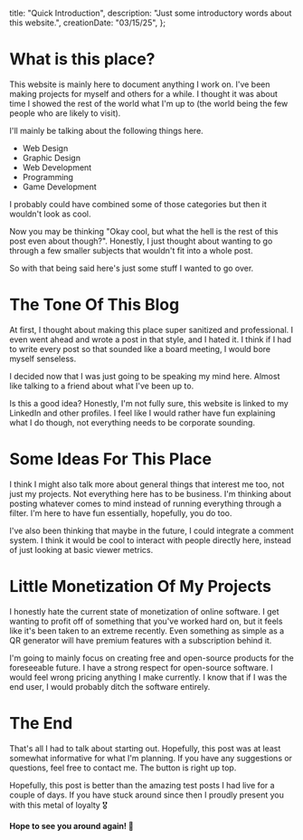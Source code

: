   title: "Quick Introduction",
  description: "Just some introductory words about this website.",
  creationDate: "03/15/25",
};

# What is this place?

This website is mainly here to document anything I work on. I've been making projects for myself and others for a while. I thought it was about time I showed the rest of the world what I'm up to (the world being the few people who are likely to visit).

I'll mainly be talking about the following things here.

- Web Design
- Graphic Design
- Web Development
- Programming
- Game Development

I probably could have combined some of those categories but then it wouldn't look as cool.

Now you may be thinking "Okay cool, but what the hell is the rest of this post even about though?". Honestly, I just thought about wanting to go through a few smaller subjects that wouldn't fit into a whole post.

So with that being said here's just some stuff I wanted to go over.

# The Tone Of This Blog

At first, I thought about making this place super sanitized and professional. I even went ahead and wrote a post in that style, and I hated it. I think if I had to write every post so that sounded like a board meeting, I would bore myself senseless.

I decided now that I was just going to be speaking my mind here. Almost like talking to a friend about what I've been up to.

Is this a good idea? Honestly, I'm not fully sure, this website is linked to my LinkedIn and other profiles. I feel like I would rather have fun explaining what I do though, not everything needs to be corporate sounding.

# Some Ideas For This Place

I think I might also talk more about general things that interest me too, not just my projects. Not everything here has to be business. I'm thinking about posting whatever comes to mind instead of running everything through a filter. I'm here to have fun essentially, hopefully, you do too.

I've also been thinking that maybe in the future, I could integrate a comment system. I think it would be cool to interact with people directly here, instead of just looking at basic viewer metrics.

# Little Monetization Of My Projects

I honestly hate the current state of monetization of online software. I get wanting to profit off of something that you've worked hard on, but it feels like it's been taken to an extreme recently. Even something as simple as a QR generator will have premium features with a subscription behind it.

I'm going to mainly focus on creating free and open-source products for the foreseeable future. I have a strong respect for open-source software. I would feel wrong pricing anything I make currently. I know that if I was the end user, I would probably ditch the software entirely.

# The End

That's all I had to talk about starting out. Hopefully, this post was at least somewhat informative for what I'm planning. If you have any suggestions or questions, feel free to contact me. The button is right up top.

Hopefully, this post is better than the amazing test posts I had live for a couple of days. If you have stuck around since then I proudly present you with this metal of loyalty 🎖️

**Hope to see you around again! 👋**
